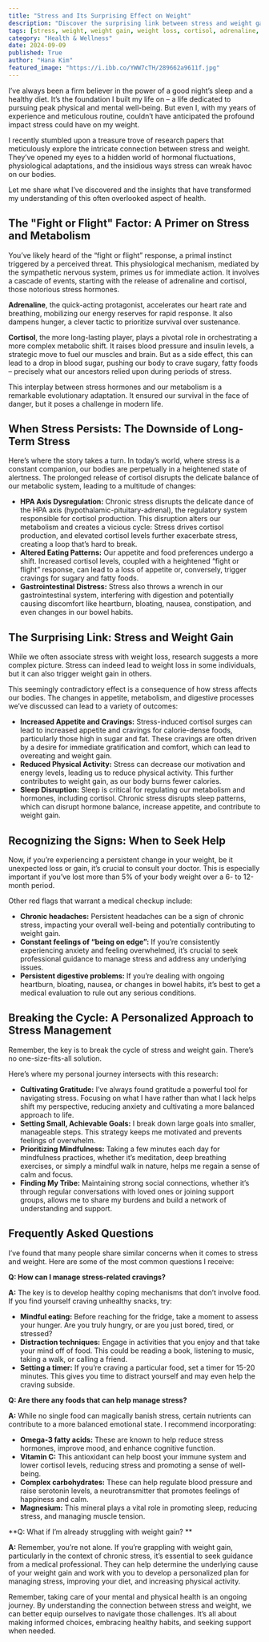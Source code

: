 ```yaml
---
title: "Stress and Its Surprising Effect on Weight"
description: "Discover the surprising link between stress and weight gain, explore the science behind it, and learn practical tips for managing stress to promote healthy weight."
tags: [stress, weight, weight gain, weight loss, cortisol, adrenaline, metabolism, health, wellness, diet, nutrition, exercise, mindfulness, sleep, anxiety, coping mechanisms, healthy habits, lifestyle]
category: "Health & Wellness"
date: 2024-09-09
published: True
author: "Hana Kim"
featured_image: "https://i.ibb.co/YWW7cTH/289662a9611f.jpg"
---
```



I’ve always been a firm believer in the power of a good night’s sleep and a healthy diet. It’s the foundation I built my life on – a life dedicated to pursuing peak physical and mental well-being. But even I, with my years of experience and meticulous routine, couldn’t have anticipated the profound impact stress could have on my weight. 

I recently stumbled upon a treasure trove of research papers that meticulously explore the intricate connection between stress and weight. They’ve opened my eyes to a hidden world of hormonal fluctuations, physiological adaptations, and the insidious ways stress can wreak havoc on our bodies.

Let me share what I’ve discovered and the insights that have transformed my understanding of this often overlooked aspect of health.

## The "Fight or Flight" Factor: A Primer on Stress and Metabolism

You’ve likely heard of the “fight or flight” response, a primal instinct triggered by a perceived threat. This physiological mechanism, mediated by the sympathetic nervous system, primes us for immediate action. It involves a cascade of events, starting with the release of adrenaline and cortisol, those notorious stress hormones.

**Adrenaline**, the quick-acting protagonist, accelerates our heart rate and breathing, mobilizing our energy reserves for rapid response. It also dampens hunger, a clever tactic to prioritize survival over sustenance.

**Cortisol**, the more long-lasting player, plays a pivotal role in orchestrating a more complex metabolic shift. It raises blood pressure and insulin levels, a strategic move to fuel our muscles and brain. But as a side effect, this can lead to a drop in blood sugar, pushing our body to crave sugary, fatty foods – precisely what our ancestors relied upon during periods of stress.

This interplay between stress hormones and our metabolism is a remarkable evolutionary adaptation. It ensured our survival in the face of danger, but it poses a challenge in modern life. 

## When Stress Persists: The Downside of Long-Term Stress

Here’s where the story takes a turn. In today’s world, where stress is a constant companion, our bodies are perpetually in a heightened state of alertness. The prolonged release of cortisol disrupts the delicate balance of our metabolic system, leading to a multitude of changes:

* **HPA Axis Dysregulation:** Chronic stress disrupts the delicate dance of the HPA axis (hypothalamic-pituitary-adrenal), the regulatory system responsible for cortisol production. This disruption alters our metabolism and creates a vicious cycle: Stress drives cortisol production, and elevated cortisol levels further exacerbate stress, creating a loop that’s hard to break.
* **Altered Eating Patterns:** Our appetite and food preferences undergo a shift. Increased cortisol levels, coupled with a heightened “fight or flight” response, can lead to a loss of appetite or, conversely, trigger cravings for sugary and fatty foods. 
* **Gastrointestinal Distress:**  Stress also throws a wrench in our gastrointestinal system, interfering with digestion and potentially causing discomfort like heartburn, bloating, nausea, constipation, and even changes in our bowel habits.  

##  The Surprising Link: Stress and Weight Gain

While we often associate stress with weight loss, research suggests a more complex picture.  Stress can indeed lead to weight loss in some individuals, but it can also trigger weight gain in others. 

This seemingly contradictory effect is a consequence of how stress affects our bodies. The changes in appetite, metabolism, and digestive processes we’ve discussed can lead to a variety of outcomes:

* **Increased Appetite and Cravings:** Stress-induced cortisol surges can lead to increased appetite and cravings for calorie-dense foods, particularly those high in sugar and fat. These cravings are often driven by a desire for immediate gratification and comfort, which can lead to overeating and weight gain. 
* **Reduced Physical Activity:**  Stress can decrease our motivation and energy levels, leading us to reduce physical activity. This further contributes to weight gain, as our body burns fewer calories. 
* **Sleep Disruption:** Sleep is critical for regulating our metabolism and hormones, including cortisol. Chronic stress disrupts sleep patterns, which can disrupt hormone balance, increase appetite, and contribute to weight gain.

## Recognizing the Signs: When to Seek Help

Now, if you’re experiencing a persistent change in your weight, be it unexpected loss or gain, it’s crucial to consult your doctor. This is especially important if you’ve lost more than 5% of your body weight over a 6- to 12-month period. 

Other red flags that warrant a medical checkup include:

* **Chronic headaches:** Persistent headaches can be a sign of chronic stress, impacting your overall well-being and potentially contributing to weight gain.
* **Constant feelings of “being on edge”:**  If you’re consistently experiencing anxiety and feeling overwhelmed, it’s crucial to seek professional guidance to manage stress and address any underlying issues.
* **Persistent digestive problems:** If you’re dealing with ongoing heartburn, bloating, nausea, or changes in bowel habits, it’s best to get a medical evaluation to rule out any serious conditions.

##  Breaking the Cycle: A Personalized Approach to Stress Management

Remember, the key is to break the cycle of stress and weight gain. There’s no one-size-fits-all solution.  

Here’s where my personal journey intersects with this research: 

* **Cultivating Gratitude:** I’ve always found gratitude a powerful tool for navigating stress.  Focusing on what I have rather than what I lack helps shift my perspective, reducing anxiety and cultivating a more balanced approach to life. 
* **Setting Small, Achievable Goals:**  I break down large goals into smaller, manageable steps. This strategy keeps me motivated and prevents feelings of overwhelm.
* **Prioritizing Mindfulness:**  Taking a few minutes each day for mindfulness practices, whether it’s meditation, deep breathing exercises, or simply a mindful walk in nature, helps me regain a sense of calm and focus.
* **Finding My Tribe:**  Maintaining strong social connections, whether it’s through regular conversations with loved ones or joining support groups, allows me to share my burdens and build a network of understanding and support.

##  Frequently Asked Questions

I’ve found that many people share similar concerns when it comes to stress and weight. Here are some of the most common questions I receive:

**Q: How can I manage stress-related cravings?** 

**A:**  The key is to develop healthy coping mechanisms that don’t involve food. If you find yourself craving unhealthy snacks, try:

* **Mindful eating:** Before reaching for the fridge, take a moment to assess your hunger.  Are you truly hungry, or are you just bored, tired, or stressed?
* **Distraction techniques:**  Engage in activities that you enjoy and that take your mind off of food.  This could be reading a book, listening to music, taking a walk, or calling a friend.
* **Setting a timer:** If you’re craving a particular food, set a timer for 15-20 minutes. This gives you time to distract yourself and may even help the craving subside. 

**Q: Are there any foods that can help manage stress?**

**A:**  While no single food can magically banish stress, certain nutrients can contribute to a more balanced emotional state. I recommend incorporating:

* **Omega-3 fatty acids:** These are known to help reduce stress hormones, improve mood, and enhance cognitive function.  
* **Vitamin C:** This antioxidant can help boost your immune system and lower cortisol levels, reducing stress and promoting a sense of well-being.
* **Complex carbohydrates:** These can help regulate blood pressure and raise serotonin levels, a neurotransmitter that promotes feelings of happiness and calm.
* **Magnesium:** This mineral plays a vital role in promoting sleep, reducing stress, and managing muscle tension.

**Q: What if I’m already struggling with weight gain? **

**A:**  Remember, you’re not alone. If you’re grappling with weight gain, particularly in the context of chronic stress, it’s essential to seek guidance from a medical professional. They can help determine the underlying cause of your weight gain and work with you to develop a personalized plan for managing stress, improving your diet, and increasing physical activity.

Remember, taking care of your mental and physical health is an ongoing journey.  By understanding the connection between stress and weight, we can better equip ourselves to navigate those challenges.  It’s all about making informed choices, embracing healthy habits, and seeking support when needed.  